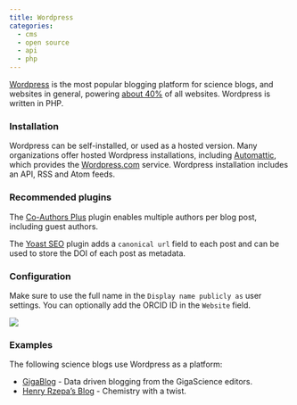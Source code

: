 ```yaml
---
title: Wordpress
categories:
  - cms
  - open source
  - api
  - php
---
```


[Wordpress](https://wordpress.org) is the most popular blogging platform for science blogs, and websites in general, powering [about 40%](https://kinsta.com/wordpress-market-share/) of all websites. Wordpress is written in PHP.

### Installation

Wordpress can be self-installed, or used as a hosted version. Many organizations offer hosted Wordpress installations, including [Automattic](https://automattic.com), which provides the [Wordpress.com](https://wordpress.com) service. Wordpress installation includes an API, RSS and Atom feeds.

### Recommended plugins

The [Co-Authors Plus](https://wordpress.org/plugins/co-authors-plus/) plugin enables multiple authors per blog post, including guest authors.

The [Yoast SEO](https://wordpress.org/plugins/wordpress-seo/) plugin adds a `canonical url` field to each post and can be used to store the DOI of each post as metadata.

### Configuration

Make sure to use the full name in the `Display name publicly as` user settings. You can optionally add the ORCID ID in the `Website` field.

![](images/wordpress.png)

### Examples

The following science blogs use Wordpress as a platform:

* [GigaBlog](http://gigasciencejournal.com/blog) - Data driven blogging from the GigaScience editors.
* [Henry Rzepa's Blog](https://www.ch.imperial.ac.uk/rzepa/blog) - Chemistry with a twist.
